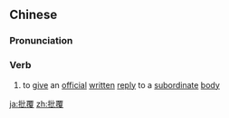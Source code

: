 ==Chinese==
{{zh-forms|s=批复}}

===Pronunciation===
{{zh-pron
|m=pīfù
|mn=phe-hok
|cat=v
}}

===Verb===
{{zh-verb}}

# {{lb|zh|Advanced Mandarin}} to [[give]] an [[official]] [[written]] [[reply]] to a [[subordinate]] [[body]]

[[ja:批覆]]
[[zh:批覆]]